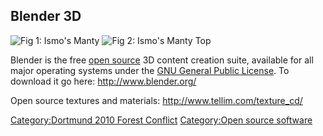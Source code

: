 
==Blender 3D==
<div>
[[Image:Kaikkipuumannysta.jpg|thumb|Fig 1: Ismo's Manty]]
[[Image:kuvia_mannysta.jpg|thumb|Fig 2: Ismo's Manty Top]]


Blender is the free [[open source]] 3D content creation suite, available for all major operating systems under the [http://www.blender.org/education-help/faq/gpl-for-artists/ GNU General Public License]. To download it go here: 
http://www.blender.org/


Open source textures and materials:  http://www.tellim.com/texture_cd/

{{dortmund forest conflict header}}
[[Category:Dortmund 2010 Forest Conflict]]
[[Category:Open source software]]